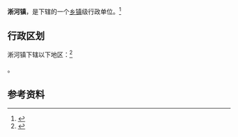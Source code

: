 {{中国乡级行政区|42/13/03/187/000}}

'''淅河镇'''，是{{PRC admin/fullname|42/13/03/187/000|3}}下辖的一个[[乡镇|乡镇]]级行政单位。<ref>{{PRC admin/ref sgc|{{PRC admin/parent|42/13/03/187/000}}}}</ref>

== 行政区划 ==

淅河镇下辖以下地区：<ref>{{PRC admin/ref sgc|42/13/03/187/000}}</ref>

{{PRC admin/children|42/13/03/187/000}}。

== 参考资料 ==

{{reflist}}

{{行政区划小作品}}
{{PRC admin/navcat|42/13/03/187/000}}